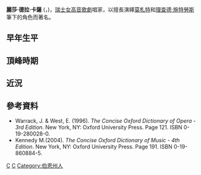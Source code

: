 '''麗莎·德拉·卡薩''' ({{lang|it|'''Lisa Della Casa'''}}，{{bd|1919年|2月2日|catIdx=C|2012年|12月10日|}})，[[瑞士|瑞士]][[女高音|女高音]][[歌劇|歌劇]]唱家，以擅長演繹[[莫札特|莫札特]]和[[理查德·施特勞斯|理查德·施特勞斯]]筆下的角色而著名。

==早年生平==


==頂峰時期==

==近況==

==參考資料==
<div class="references-small">

* Warrack, J. & West, E. (1996). ''The Concise Oxford Dictionary of Opera - 3rd Edition''. New York, NY: Oxford University Press. Page 121. ISBN 0-19-280028-0.  
* Kennedy M.(2004). ''The Concise Oxford Dictionary of Music - 4th Edition''. New York, NY: Oxford University Press. Page 191. ISBN 0-19-860884-5.  

</div>

{{singer-stub}}
{{opera-stub}}
[[Category:瑞士歌手|C]]
[[Category:女高音|C]]
[[Category:伯恩州人|Category:伯恩州人]]
